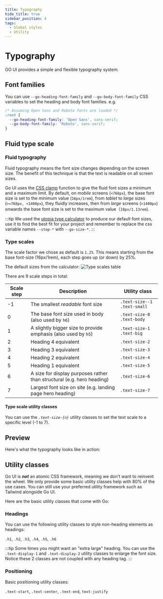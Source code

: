 ```yaml
---
title: Typography
hide_title: true
sidebar_position: 4
tags:
  - Global styles
  - Utility
---
```



# Typography

GO UI provides a simple and flexible typography system.

## Font families

You can use `--go-heading-font-family` and `--go-body-font-family` CSS variables to set the heading and body font families. e.g.

```css
/* Assuming Open Sans and Roboto fonts are loaded */
:root {
  --go-heading-font-family: 'Open Sans', sans-serif;
  --go-body-font-family: 'Roboto', sans-serif;
}
```

## Fluid type scale

### Fluid typography

Fluid typography means the font size changes depending on the screen size. The benefit of this technique is that the text is readable on all screen sizes.

Go UI uses the [CSS clamp](<https://developer.mozilla.org/en-US/docs/Web/CSS/clamp()>) function to give the fluid font sizes a minimum and a maximum limit. By default, on _mobile_ screens (`<768px`), the base font size is set to the minimum value (`16px/1rem`), from _tablet_ to _large_ sizes (`>=768px, <1400px`), they fluidly increases, then from _large_ screens (`>1400px`) onwards the base font size is set to the maximum value（`18px/1.13rem`).

:::tip
We used the [utopia type calculator](https://utopia.fyi/type/calculator/?c=768,16,1.25,1400,18,1.25,7,1,&s=0.75|0.5|0.25,1.5|2|3|4|6,s-l) to produce our default font sizes, use it to find the best fit for your project and remember to replace the css variable names `--step-*` with `--go-size-*`.
:::

### Type scales

The scale factor we chose as default is `1.25`. This means starting from the base font-size (16px/1rem), each step goes up (or down) by 25%.

The default sizes from the calculator:
![Type scales table](/img/docs/typography-scales.png)

There are 9 scale steps in total:

| Scale step | Description                                                            | Utility class                 |
| ---------- | ---------------------------------------------------------------------- | ----------------------------- |
| -1         | The smallest _readable_ font size                                      | `.text-size--1` `.text-small` |
| 0          | The base font size used in body (also used by `h6`)                    | `.text-size-0` `.text-body`   |
| 1          | A slightly bigger size to provide emphasis (also used by `h5`)         | `.text-size-1` `.text-big`    |
| 2          | Heading 4 equivalent                                                   | `.text-size-2`                |
| 3          | Heading 3 equivalent                                                   | `.text-size-3`                |
| 4          | Heading 2 equivalent                                                   | `.text-size-4`                |
| 5          | Heading 1 equivalent                                                   | `.text-size-5`                |
| 6          | A size for display purposes rather than structural (e.g. hero heading) | `.text-size-6`                |
| 7          | Largest font size on site (e.g. landing page hero heading)             | `.text-size-7`                |

#### Type scale utility classes

You can use the _`.text-size-{n}`_ utility classes to set the text scale to a specific level (-1 to 7).

<!-- Demos, tips, variations, use cases -->

## Preview

Here's what the typography looks like in action:

<Demo code={demoSource} />

## Utility classes

Go UI is **_not_** an atomic CSS framework, meaning we don't want to reinvent the wheel. We only provide some basic utility classes help with 80% of the use cases. You can still use your preferred utility framework such as Tailwind alongside Go UI.

Here are the basic utility classes that come with Go:

### Headings

You can use the following utility classes to style non-heading elements as headings:

`.h1`, `.h2`, `.h3`, `.h4`, `.h5`, `.h6`

:::tip
Some times you might want an "extra large" heading. You can use the `.text-display-1` and `.text-display-2` utility classes to enlarge the font size. Notice these 2 classes are not coupled with any heading tag.
:::

<Demo code={headingDemo} />

### Positioning

Basic positioning utility classes:

`.text-start`, `.text-center`, `.text-end`, `text-justify`

<Demo code={positionDemo} />
